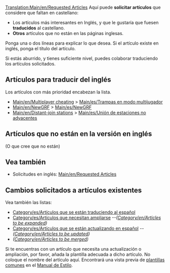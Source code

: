 [[Translation:Main/en/Requested Articles]]{{en/-}}
Aquí puede '''solicitar artículos''' que considere que faltan en castellano:
* Los artículos más interesantes en Inglés, y que le gustaría que fuesen '''traducidos''' al castellano.
* '''Otros''' artículos que no están en las páginas inglesas.

Ponga una o dos líneas para explicar lo que desea. Si el artículo existe en inglés, ponga el título del artículo.

Si estás aburrido, y tienes suficiente nivel, puedes colaborar traduciendo los artículos solicitados.

==Artículos para traducir del inglés==
Los artículos con más prioridad encabezan la lista.

* [[Main/en/Multiplayer cheating]] > [[Main/es/Trampas en modo multijugador]]
* [[Main/en/NewGRF]] > [[Main/es/NewGRF]]
* [[Main/en/Distant-join stations]] > [[Main/es/Unión de estaciones no adyacentes]]

==Artículos que no están en la versión en inglés==
(O que cree que no están)

==Vea también==
*Solicitudes en inglés: [[Main/en/Requested Articles]]

==Cambios solicitados a artículos existentes==
Vea también las listas:
*[[Category/es/Artículos que se están traduciendo al español]]
*[[Category/es/Artículos que necesitan ampliarse]] ''--([[Category/en/Articles to be expanded]])''
*[[Category/es/Artículos que se están actualizando en español]] ''--([[Category/en/Articles to be updated]])''
*''([[Category/en/Articles to be merged]])''

Si te encuentras con un artículo que necesita una actualización o ampliación, por favor, añada la plantilla adecuada a dicho artículo. No coloque el nombre del artículo aquí. Encontrará una vista previa de [[Main/es/Manual de Estilo/Plantillas comunes|plantillas comunes]] en el [[Main/es/Manual de Estilo|Manual de Estilo]].